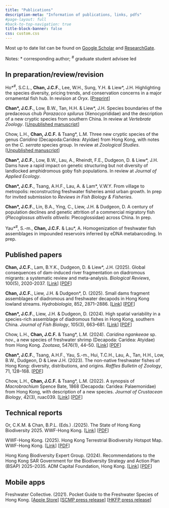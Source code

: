 ```yaml
---
title: "Publications"
description-meta: "Information of publications, links, pdfs"
#page-layout: full
#back-to-top-navigation: true
title-block-banner: false
css: custom.css
---
```


Most up to date list can be found on [Google Scholar](https://scholar.google.com/citations?user=sZogAfUAAAAJ&hl=en) and [ResearchGate](https://www.researchgate.net/profile/Jeffery-Chan-5). 

Notes: \* corresponding author; <sup>#</sup> graduate student advisee led


## In preparation/review/revision

Ho\*<sup>#</sup>, S.C.L., **Chan, J.C.F.**, Lee, W.H., Sung, Y.H. & Liew\*, J.H. Highlighting the species diversity, pricing trends, and conservation concerns in a major ornamental fish hub. In revision at *Oryx*. \[[Preprint](https://www.biorxiv.org/content/10.1101/2025.02.20.639396v1.abstract)\]

**Chan\*, J.C.F.**, Low, B.W., Tan, H.H. & Liew\*, J.H. Species boundaries of the predaceous chub *Parazacco spilurus* (Xenocyprididae) and the description of a new cryptic species from southern China. In review at *Vertebrate Zoology*. \[[Unpublished manuscript](files/papers/Parazacco_MS.pdf)\]

Chow, L.H., **Chan, J.C.F.** & Tsang\*, L.M. Three new cryptic species of the genus *Caridina* (Decapoda:Caridea: Atyidae) from Hong Kong, with notes on the *C. serrata* species group. In review at *Zoological Studies*. \[[Unpublished manuscript](files/papers/Caridina_MS.pdf)\]

**Chan\*, J.C.F.**, Low, B.W., Lau, A., Rheindt, F.E., Dudgeon, D. & Liew\*, J.H. Dams have a rapid impact on genetic structuring but not diversity of landlocked amphidromous goby fish populations. In review at *Journal of Applied Ecology*.

**Chan\*, J.C.F.**, Tsang, A.H.F., Lau, A. & Lam\*, V.W.Y. From village to metropolis: reconstructing freshwater fisheries amid urban growth. In prep for invited submission to *Reviews in Fish Biology & Fisheries*.

**Chan\*, J.C.F.**, Lin, B.A., Ying, C., Liew, J.H. & Dudgeon, D. A century of population declines and genetic attrition of a commercial migratory fish (*Plecoglossus altivelis altivelis*: Plecoglossidae) across China. In prep.

Yau\*<sup>#</sup>, S.-m., **Chan, J.C.F.** & Lau\*, A. Homogenization of freshwater fish assemblages in impounded
reservoirs inferred by eDNA metabarcoding. In prep.

## Published papers

**Chan, J.C.F.**, Lam, B.Y.K., Dudgeon, D. & Liew\*, J.H. (2025). Global consequences of dam-induced river fragmentation on diadromous migrants: a systematic review and meta-analysis. *Biological Reviews*, 100(5), 2020-2037. \[[Link](https://onlinelibrary.wiley.com/doi/full/10.1111/brv.70032)\] \[[PDF](https://www.researchgate.net/profile/Jeffery-Chan-5/publication/391536251_Global_consequences_of_dam-induced_river_fragmentation_on_diadromous_migrants_a_systematic_review_and_meta-analysis/links/681c512e60241d514025056f/Global-consequences-of-dam-induced-river-fragmentation-on-diadromous-migrants-a-systematic-review-and-meta-analysis.pdf)\]   

**Chan, J.C.F.**, Liew, J.H. & Dudgeon\*, D. (2025). Small dams fragment assemblages of diadromous and freshwater decapods in Hong Kong lowland streams. *Hydrobiologia*, 852, 2871–2886. \[[Link](https://link.springer.com/article/10.1007/s10750-025-05801-9)\] \[[PDF](https://www.researchgate.net/profile/Jeffery-Chan-5/publication/388845696_Small_dams_fragment_assemblages_of_diadromous_and_freshwater_decapods_in_Hong_Kong_lowland_streams/links/67a9f121645ef274a4794a20/Small-dams-fragment-assemblages-of-diadromous-and-freshwater-decapods-in-Hong-Kong-lowland-streams.pdf)\]   

**Chan\*, J.C.F.**, Liew, J.H. & Dudgeon, D. (2024). High spatial variability in a species-rich assemblage of diadromous fishes in Hong Kong, southern China. *Journal of Fish Biology*, 105(3), 663–681. \[[Link](https://onlinelibrary.wiley.com/doi/full/10.1111/jfb.15812)\] \[[PDF](https://www.researchgate.net/profile/Jeffery-Chan-5/publication/381153528_High_spatial_variability_in_a_species-rich_assemblage_of_diadromous_fishes_in_Hong_Kong_southern_China/links/6662917fb769e769191d719f/High-spatial-variability-in-a-species-rich-assemblage-of-diadromous-fishes-in-Hong-Kong-southern-China.pdf)\]

Chow, L.H., **Chan, J.C.F.** & Tsang\*, L.M. (2024). *Caridina ngankeeae* sp. nov., a new species of freshwater shrimp (Decapoda: Caridea: Atyidae) from Hong Kong. *Zootaxa*, 5476(1), 44–50. \[[Link](https://mapress.com/zt/article/view/zootaxa.5476.1.7)\] \[[PDF](files/papers/Caridina ngankeeae_Hong Kong.pdf)\]

**Chan\*, J.C.F.**, Tsang, A.H.F., Yau, S.-m., Hui, T.C.H., Lau, A., Tan, H.H., Low, B.W., Dudgeon, D & Liew J.H. (2023). The non-native freshwater fishes of Hong Kong: diversity, distributions,
and origins. *Raffles Bulletin of Zoology*, 71, 128–168.  \[[PDF](https://www.researchgate.net/profile/Jeffery-Chan-5/publication/368712633_The_non-native_freshwater_fishes_of_Hong_Kong_diversity_distributions_and_origins/links/63f649af0d98a97717ad57c2/The-non-native-freshwater-fishes-of-Hong-Kong-diversity-distributions-and-origins.pdf)\]

Chow, L.H., **Chan, J.C.F.** & Tsang\*, L.M. (2022). A synopsis of *Macrobrachium* Spence Bate, 1868 (Decapoda: Caridea: Palaemonidae) from Hong Kong, with description of a new species. *Journal of Crustacean Biology*, 42(3), ruac039. \[[Link](https://academic.oup.com/jcb/article-abstract/42/3/ruac039/6656155)\] \[[PDF](files/papers/Macrobrachium of Hong Kong.pdf)\]

## Technical reports
Or, C.K.M. & Chan, B.P.L. (Eds.) .(2025). The State of Hong Kong
Biodiversity 2025. WWF-Hong Kong. [[Link](https://www.wwf.org.hk/en/biodiversity/hkbiodiversity2025/)\] [[PDF](https://wwfhk.awsassets.panda.org/downloads/the-state-of-hong-kong-biodiversity-2025.pdf/)\]

WWF-Hong Kong. (2025). Hong Kong Terrestrial Biodiversity Hotspot Map. WWF-Hong Kong. [[Link](https://www.wwf.org.hk/en/biodiversity/hkbiodiversity2025/)\] [[PDF](https://wwfhk.awsassets.panda.org/downloads/hong-kong-terrestrial-biodiversity-hotspot-map-2025.pdf)\]

Hong Kong Biodiversity Expert Group. (2024). Recommendations to the Hong Kong SAR
Government for the Biodiversity Strategy and Action Plan (BSAP) 2025–2035. ADM Capital
Foundation, Hong Kong. [[Link](https://www.admcf.org/research-admcf/hong-kong-biodiversity-strategy-action-plan-recommendations-to-the-hong-kong-sar-government/)\] [[PDF](https://www.admcf.org/wp-content/uploads/2025/01/BSAP-2025-HKBEG-Final-Report-20.11.2024-1.pdf/)\]

## Mobile apps
Freshwater Collective. (2021). Pocket Guide to the Freshwater Species of Hong Kong. [[Apple Store](https://apps.apple.com/is/app/freshwater-species-hong-kong/id1540616520)\]  [[SCMP press release](https://www.scmp.com/magazines/post-magazine/short-reads/article/3112412/quick-guide-hong-kongs-freshwater-animals-app?module=perpetual_scroll_0&pgtype=article)\] [[HKFP press release](https://hongkongfp.com/2020/11/30/now-streaming-an-app-guide-to-the-unique-wildlife-in-hong-kong-waterways/)\]

